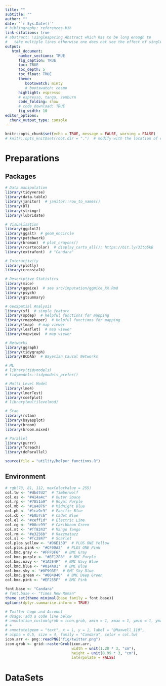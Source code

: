 ```yaml
---
title: ""
subtitle: ""
author: ""
date: '`r Sys.Date()`'
# bibliography: references.bib
link-citations: true
# abstract: \singlespacing Abstract which has to be long enough to 
#   take multiple lines otherwise one does not see the effect of single-spacing.
output: 
   html_document:
      number_sections: TRUE
      fig_caption: TRUE
      toc: TRUE
      toc_depth: 5
      toc_float: TRUE
      theme:
         bootswatch: minty
         # bootswatch: cosmo
      highlight: espresso
      # espresso, tango, zenburn
      code_folding: show
      # code_download: TRUE
      fig_width: 10
editor_options: 
  chunk_output_type: console
---
```


```r
knitr::opts_chunk$set(echo = TRUE, message = FALSE, warning = FALSE)
# knitr::opts_knit$set(root.dir = ".")  # modify with the location of code
```

# Preparations {.tabset .tabset-fade .tabset-pills}

## Packages
```r
# Data manipulation
library(tidyverse)
library(data.table)
library(janitor)  # janitor::row_to_names()
library(DT)
library(stringr)
library(lubridate)

# Visualisation
library(ggplot2)
library(ggalt)  # geom_encircle
library(patchwork)
library(broman)  # plot_crayons()
library(rcartocolor)  # display_carto_all(); https://bit.ly/3Itq5kB
library(extrafont)  # "Candara"

# Interactivity
library(plotly)
library(crosstalk)

# Descriptive Statistics
library(mice)
library(ggmice)  # see src/imputation/ggmice_XX.Rmd
library(psych)
library(gtsummary)

# GeoSpatial Analysis
library(sf)  # simple feature
library(spdep)  # helpful functions for mapping
library(rmapshaper)  # helpful functions for mapping
library(tmap)  # map viewer
library(leaflet)  # map viewer
library(mapview)  # map viewer

# Networks
library(ggraph)
library(tidygraph)
library(BCDAG)  # Bayesian Causal Networks

# ML
# library(tidymodels)
# tidymodels::tidymodels_prefer()

# Multi Level Model
library(lme4)
library(lmerTest)
library(coefplot)
# library(multilevelmod)

# Stan
library(rstan)
library(bayesplot)
library(broom)
library(broom.mixed)

# Parallel
library(purrr)
library(foreach)
library(doParallel)

source(file = "utility/helper_functions.R")
```

## Environment
```r
# rgb(73, 81, 112, maxColorValue = 255)
col.tw <- "#dbd7d2"  # Timberwolf
col.os <- "#414a4c"  # Outer Space
col.rp <- "#7851a9"  # Royal Purple
col.mb <- "#1a4876"  # Midnight Blue
col.pb <- "#1ca9c9"  # Pacific Blue
col.cb <- "#b0b7c6"  # Cadet Blue
col.el <- "#ceff1d"  # Electric Lime
col.cg <- "#00cc99"  # Caribbean Green
col.mt <- "#ff8243"  # Mango Tango
col.rm <- "#e3256b"  # Razzmatazz
col.sl <- "#fc2847"  # Scarlet
col.plos.yellow <- "#D6E13D"  # PLOS ONE Yellow
col.plos.pink <- "#CF00A3"  # PLOS ONE Pink
col.bmc.gray <- "#FFFDF6"  # BMC Gray
col.bmc.purple <- "#BF12F8"  # BMC Purple
col.bmc.navy <- "#1A2E4F"  # BMC Navy Blue
col.bmc.blue <- "#014A81"  # BMC Blue
col.bmc.sky <- "#0F99BE"  # BMC Sky Blue
col.bmc.green <- "#004940"  # BMC Deep Green
col.bmc.pink <- "#EF255F"  # BMC Pink

font.base <- "Candara"
# font.base <- "Times New Roman"
theme_set(theme_minimal(base_family = font.base))
options(dplyr.summarise.inform = TRUE)

# Twitter Logo and Account
# Usage: add a code line below
# annotation_custom(grob = icon.grob, xmin = 1, xmax = 1, ymin = 1, ymax = 1)
# +
# annotate(geom = "text", x = 1, y = 1, label = "@Maxwell_110", 
# alpha = 0.5, size = 4, family = "Candara", color = col.tw)
icon.arr <- png::readPNG("fig/twitter.png")
icon.grob <- grid::rasterGrob(icon.arr, 
                              width = unit(1.20 * 3, "cm"), 
                              height = unit(0.99 * 3, "cm"), 
                              interpolate = FALSE)
```

# DataSets {.tabset .tabset-fade .tabset-pills}
```r

```
